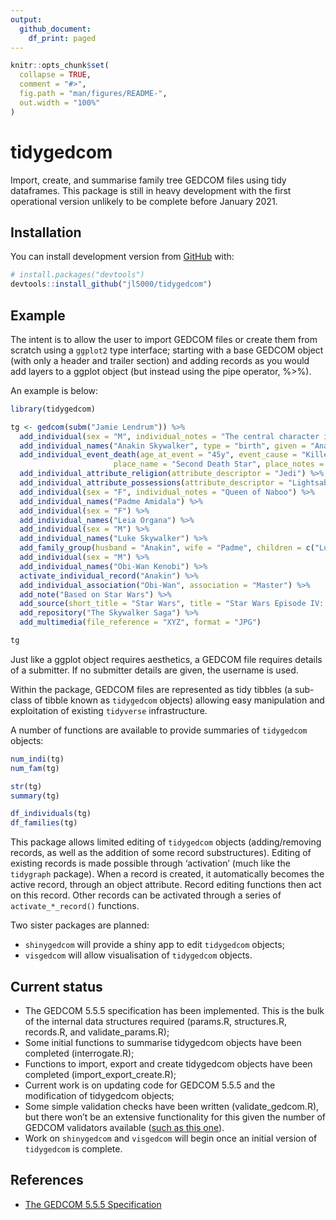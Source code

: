 ```yaml
---
output:
  github_document:
    df_print: paged
---
```


<!-- README.md is generated from README.Rmd. Please edit that file -->

```r
knitr::opts_chunk$set(
  collapse = TRUE,
  comment = "#>",
  fig.path = "man/figures/README-",
  out.width = "100%"
)
```

# tidygedcom

<!-- badges: start -->
<!-- badges: end -->

Import, create, and summarise family tree GEDCOM files using tidy dataframes. This package is still in heavy development with the first operational version unlikely to be complete before January 2021.

## Installation

You can install development version from [GitHub](https://github.com/) with:

``` r
# install.packages("devtools")
devtools::install_github("jl5000/tidygedcom")
```

## Example

The intent is to allow the user to import GEDCOM files or create them from scratch using a `ggplot2` type interface; starting with a base GEDCOM object (with only a header and trailer section) and adding records as you would add layers to a ggplot object (but instead using the pipe operator, %>%).

An example is below:

```r
library(tidygedcom)

tg <- gedcom(subm("Jamie Lendrum")) %>%
  add_individual(sex = "M", individual_notes = "The central character in the Star Wars Skywalker Saga") %>%
  add_individual_names("Anakin Skywalker", type = "birth", given = "Anakin", surname = "Skywalker") %>% 
  add_individual_event_death(age_at_event = "45y", event_cause = "Killed by son Luke",
                       place_name = "Second Death Star", place_notes = "Orbiting Endor System") %>% 
  add_individual_attribute_religion(attribute_descriptor = "Jedi") %>% 
  add_individual_attribute_possessions(attribute_descriptor = "Lightsaber") %>%
  add_individual(sex = "F", individual_notes = "Queen of Naboo") %>%
  add_individual_names("Padme Amidala") %>% 
  add_individual(sex = "F") %>% 
  add_individual_names("Leia Organa") %>% 
  add_individual(sex = "M") %>%
  add_individual_names("Luke Skywalker") %>% 
  add_family_group(husband = "Anakin", wife = "Padme", children = c("Luke", "Leia")) %>%
  add_individual(sex = "M") %>% 
  add_individual_names("Obi-Wan Kenobi") %>% 
  activate_individual_record("Anakin") %>% 
  add_individual_association("Obi-Wan", association = "Master") %>% 
  add_note("Based on Star Wars") %>% 
  add_source(short_title = "Star Wars", title = "Star Wars Episode IV: A New Hope") %>% 
  add_repository("The Skywalker Saga") %>% 
  add_multimedia(file_reference = "XYZ", format = "JPG")

tg
```


Just like a ggplot object requires aesthetics, a GEDCOM file requires details of a submitter. If no submitter details are given, the username is used.

Within the package, GEDCOM files are represented as tidy tibbles (a sub-class of tibble known as `tidygedcom` objects) allowing easy manipulation and exploitation of existing `tidyverse` infrastructure.

A number of functions are available to provide summaries of `tidygedcom` objects:

```r
num_indi(tg)
num_fam(tg)

str(tg)
summary(tg)

df_individuals(tg)
df_families(tg)
```

This package allows limited editing of `tidygedcom` objects (adding/removing records, as well as the addition of some record substructures). Editing of existing records is made possible through 'activation' (much like the `tidygraph` package). When a record is created, it automatically becomes the active record, through an object attribute. Record editing functions then act on this record. Other records can be activated through a series of `activate_*_record()` functions.

Two sister packages are planned:

* `shinygedcom` will provide a shiny app to edit `tidygedcom` objects;
* `visgedcom` will allow visualisation of `tidygedcom` objects.

## Current status

* The GEDCOM 5.5.5 specification has been implemented. This is the bulk of the internal data structures required (params.R, structures.R, records.R, and validate_params.R);
* Some initial functions to summarise tidygedcom objects have been completed (interrogate.R);
* Functions to import, export and create tidygedcom objects have been completed (import_export_create.R);
* Current work is on updating code for GEDCOM 5.5.5 and the modification of tidygedcom objects;
* Some simple validation checks have been written (validate_gedcom.R), but there won't be an extensive functionality for this given the number of GEDCOM validators available ([such as this one](http://ged-inline.elasticbeanstalk.com/validate)).
* Work on `shinygedcom` and `visgedcom` will begin once an initial version of `tidygedcom` is complete.

## References

* [The GEDCOM 5.5.5 Specification](https://www.gedcom.org/gedcom.html)
